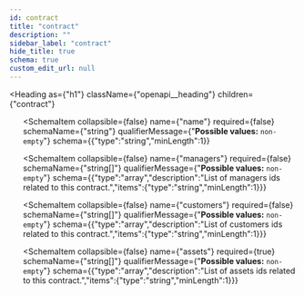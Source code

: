 ```yaml
---
id: contract
title: "contract"
description: ""
sidebar_label: "contract"
hide_title: true
schema: true
custom_edit_url: null
---
```



<Heading
  as={"h1"}
  className={"openapi__heading"}
  children={"contract"}
>
</Heading>





<ul>
  <SchemaItem
    collapsible={false}
    name={"id"}
    required={true}
    schemaName={"string"}
    qualifierMessage={"**Possible values:** `non-empty`"}
    schema={{"type":"string","minLength":1}}
  >
    
  </SchemaItem><SchemaItem
    collapsible={false}
    name={"name"}
    required={false}
    schemaName={"string"}
    qualifierMessage={"**Possible values:** `non-empty`"}
    schema={{"type":"string","minLength":1}}
  >
    
  </SchemaItem><SchemaItem
    collapsible={false}
    name={"managers"}
    required={false}
    schemaName={"string[]"}
    qualifierMessage={"**Possible values:** `non-empty`"}
    schema={{"type":"array","description":"List of managers ids related to this contract.","items":{"type":"string","minLength":1}}}
  >
    
  </SchemaItem><SchemaItem
    collapsible={false}
    name={"customers"}
    required={false}
    schemaName={"string[]"}
    qualifierMessage={"**Possible values:** `non-empty`"}
    schema={{"type":"array","description":"List of customers ids related to this contract.","items":{"type":"string","minLength":1}}}
  >
    
  </SchemaItem><SchemaItem
    collapsible={false}
    name={"assets"}
    required={true}
    schemaName={"string[]"}
    qualifierMessage={"**Possible values:** `non-empty`"}
    schema={{"type":"array","description":"List of assets ids related to this contract.","items":{"type":"string","minLength":1}}}
  >
    
  </SchemaItem>
</ul>
            